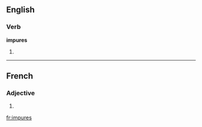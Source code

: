 ==English==

===Verb===
'''impures'''

# {{third-person singular of|[[impure]]}}

----

==French==

===Adjective===
{{fr-adj-form}} {{f|p}}

# {{form of|feminine plural|impur|lang=French}}

[[fr:impures]]
